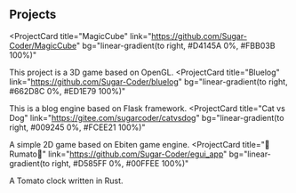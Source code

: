 ## Projects

<ProjectCard
  title="MagicCube"
  link="https://github.com/Sugar-Coder/MagicCube"
  bg="linear-gradient(to right, #D4145A 0%, #FBB03B 100%)"
>
  This project is a 3D game based on OpenGL.
</ProjectCard>
<ProjectCard
  title="Bluelog"
  link="https://github.com/Sugar-Coder/bluelog"
  bg="linear-gradient(to right, #662D8C 0%, #ED1E79 100%)"
>
  This is a blog engine based on Flask framework.
</ProjectCard>
<ProjectCard
  title="Cat vs Dog"
  link="https://gitee.com/sugarcoder/catvsdog"
  bg="linear-gradient(to right, #009245 0%, #FCEE21 100%)"
>
  A simple 2D game based on Ebiten game engine.
</ProjectCard>
<ProjectCard
  title="🦀️Rumato🍅"
  link="https://github.com/Sugar-Coder/egui_app"
  bg="linear-gradient(to right, #D585FF 0%, #00FFEE 100%)"
>
  A Tomato clock written in Rust.
</ProjectCard>